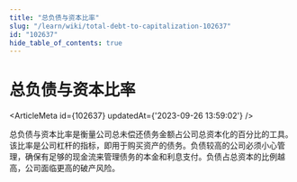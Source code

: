 ```yaml
---
title: "总负债与资本比率"
slug: "/learn/wiki/total-debt-to-capitalization-102637"
id: "102637"
hide_table_of_contents: true
---
```



# 总负债与资本比率

<ArticleMeta id={102637} updatedAt={'2023-09-26 13:59:02'} />
<div className='border-solid border-b border-t-0 my-4 border-[var(--ifm-color-gray-300)]' />

总负债与资本比率是衡量公司总未偿还债务金额占公司总资本化的百分比的工具。该比率是公司杠杆的指标，即用于购买资产的债务。负债较高的公司必须小心管理，确保有足够的现金流来管理债务的本金和利息支付。负债占总资本的比例越高，公司面临更高的破产风险。
